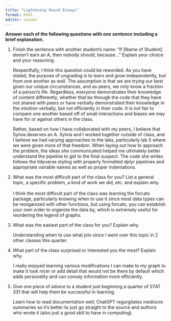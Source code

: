 ```yaml
---
title: "Lightening Round Essays"
format: html
editor: visual
---
```


**Answer each of the following questions with *one sentence* including a brief explanation.**

1.  Finish the sentence with another student’s name: "If \[Name of Student\] doesn’t earn an A, then nobody should, because..." Explain your choice and your reasoning.

    Respectfully, I think this question could be reworded. As you have stated, the purpose of ungrading is to learn and grow independently, but from one another as well. The assumption is that we are trying our best given our unique circumstances, and as peers, we only know a fraction of a person's life. Regardless, everyone demonstrates their knowledge of content differently, whether that be through the code that they have not shared with peers or have verbally demonstrated their knowledge in the intuition verbally, but not efficiently in their code. It is not fair to compare one another based off of small interactions and biases we may have for or against others in the class.

    Rather, based on how I have collaborated with my peers, I believe that Sylvia deserves an A. Sylvia and I worked together outside of class, and I believe we had varying approaches to the labs, particularly lab 5 where we were given more of that freedom. When laying out how to approach the problem, the ideas she communicated helped me ultimately better understand the pipeline to get to the final suspect. The code she writes follows the tidyverse styling with properly formatted dplyr pipelines and appropriate variable names as well as proper indentations.

2.  What was the most difficult part of the class for you? List a general topic, a specific problem, a kind of work we did, etc. and explain why.\
    \
    I think the most difficult part of the class was learning the forcats package, particularly knowing when to use it since most data types can be reorganized with other functions, but using forcats, you can establish your own order to organize the data by, which is extremely useful for reordering the legend of graphs.

3.  What was the easiest part of the class for you? Explain why.

    Understanding when to use what join since I went over this topic in 2 other classes this quarter.

4.  What part of the class surprised or interested you the most? Explain why.

    I really enjoyed learning various modifications I can make to my graph to make it look nicer or add detail that would not be there by default which adds personality and can convey information more efficiently.

5.  Give one piece of advice to a student just beginning a quarter of STAT 331 that will help them be successful in learning.

    Learn how to read documentation well; ChatGPT regurgitates mediocre summaries so it's better to just go straight to the source and authors who wrote it (also just a good skill to have in computing).
